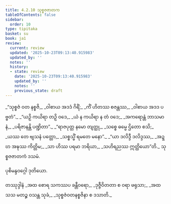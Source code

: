 ```yaml
---
title: 4.2.10 သုစ္စဇဇာတက
tableOfContents: false
sidebar:
  order: 10
type: tipitaka
basket: su
book: ja1
review:
  current: review
  updated: '2025-10-23T09:13:40.915983'
  updated_by: ''
  notes: ''
  history:
  - state: review
    date: '2025-10-23T09:13:40.915983'
    updated_by: ''
    notes: ''
    previous_state: draft
---
```



<ReviewStatus review={frontmatter.review} showDetails={true} />

<HypothesisAnnotation frontmatter={frontmatter} />

<DynamicBreadcrumb />

<Division number="77" book="ja1" e="ch" v="22" p="103">

<Paragraph number="980" type="verses" book="ja1">
_“သုစ္စဇံ ဝတ နစ္စဇိ,_  
_ဝါစာယ အဒဒံ ဂိရိံ;_  
_ကိံ ဟိတဿ စဇန္တဿ,_  
_ဝါစာယ အဒဒ ပဗ္ဗတံ”._  

</Paragraph>

</Division>
<Division number="78" book="ja1" e="ch" v="22" p="103">

<Paragraph number="981" type="verses" book="ja1">
_“ယဉှိ ကယိရာ တဉှိ ဝဒေ,_  
_ယံ န ကယိရာ န တံ ဝဒေ;_  
_အကရောန္တံ ဘာသမာနံ,_  
_ပရိဇာနန္တိ ပဏ္ဍိတာ”._  

</Paragraph>

</Division>
<Division number="79" book="ja1" e="ch" v="22" p="103">

<Paragraph number="982" type="verses" book="ja1">
_“ရာဇပုတ္တ နမော တျတ္ထု,_  
_သစ္စေ ဓမ္မေ ဌိတော စသိ;_  
_ယဿ တေ ဗျသနံ ပတ္တော,_  
_သစ္စသ္မိံ ရမတေ မနော”._  

</Paragraph>

</Division>
<Division number="80" book="ja1" e="ch" v="22" p="103">

<Paragraph number="983" type="verses" book="ja1">
_“ယာ ဒလိဒ္ဒီ ဒလိဒ္ဒဿ,_  
_အဍ္ဎာ အဍ္ဎဿ ကိတ္တိမ;_  
_သာ ဟိဿ ပရမာ ဘရိယာ,_  
_သဟိရညဿ ဣတ္ထိယော”တိ._  


</Paragraph>
</Division>

<Paragraph number="984" type="center" book="ja1">
သုစ္စဇဇာတကံ ဒသမံ.

  
ပုစိမန္ဒဝဂ္ဂေါ ဒုတိယော.



</Paragraph>

<Paragraph number="985" type="center" book="ja1">
တဿုဒ္ဒါနံ


</Paragraph>

<Paragraph number="986" type="verses" book="ja1">
_အထ စောရ သကဿပ ခန္တီဝရော,_  
_ဒုဇ္ဇီဝိတတာ စ ဝရာ ဖရုသာ;_  
_အထ သသ မတဉ္စ ဝသန္တ သုခံ,_  
_သုစ္စဇံဝတနစ္စဇိနာ စ ဒသာတိ._
</Paragraph>